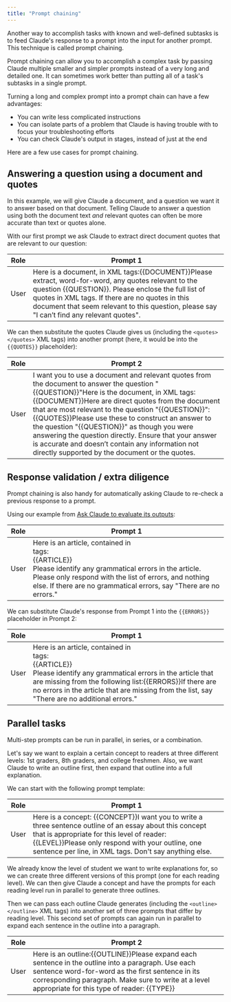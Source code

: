 ```yaml
---
title: "Prompt chaining"
---
```


Another way to accomplish tasks with known and well-defined subtasks is to feed Claude's response to a prompt into the input for another prompt. This technique is called prompt chaining.

Prompt chaining can allow you to accomplish a complex task by passing Claude multiple smaller and simpler prompts instead of a very long and detailed one. It can sometimes work better than putting all of a task's subtasks in a single prompt.

Turning a long and complex prompt into a prompt chain can have a few advantages:

* You can write less complicated instructions
* You can isolate parts of a problem that Claude is having trouble with to focus your troubleshooting efforts
* You can check Claude's output in stages, instead of just at the end

Here are a few use cases for prompt chaining.

## Answering a question using a document and quotes

In this example, we will give Claude a document, and a question we want it to answer based on that document. Telling Claude to answer a question using both the document text _and_ relevant quotes can often be more accurate than text or quotes alone.

With our first prompt we ask Claude to extract direct document quotes that are relevant to our question:

| Role | Prompt 1                                                                                                                                                                                                                                                                                                                                                                  |
| ---- | ------------------------------------------------------------------------------------------------------------------------------------------------------------------------------------------------------------------------------------------------------------------------------------------------------------------------------------------------------------------------- |
| User | Here is a document, in <document></document> XML tags:<document>{{DOCUMENT}}</document>Please extract, word-for-word, any quotes relevant to the question {{QUESTION}}. Please enclose the full list of quotes in <quotes></quotes> XML tags. If there are no quotes in this document that seem relevant to this question, please say "I can’t find any relevant quotes". |

We can then substitute the quotes Claude gives us (including the `<quotes></quotes>` XML tags) into another prompt (here, it would be into the `{{QUOTES}}` placeholder):

| Role | Prompt 2                                                                                                                                                                                                                                                                                                                                                                                                                                                                                                                                                            |
| ---- | ------------------------------------------------------------------------------------------------------------------------------------------------------------------------------------------------------------------------------------------------------------------------------------------------------------------------------------------------------------------------------------------------------------------------------------------------------------------------------------------------------------------------------------------------------------------- |
| User | I want you to use a document and relevant quotes from the document to answer the question "{{QUESTION}}"Here is the document, in <document></document> XML tags:<document>{{DOCUMENT}}</document>Here are direct quotes from the document that are most relevant to the question "{{QUESTION}}": {{QUOTES}}Please use these to construct an answer to the question "{{QUESTION}}" as though you were answering the question directly. Ensure that your answer is accurate and doesn’t contain any information not directly supported by the document or the quotes. |

## Response validation / extra diligence

Prompt chaining is also handy for automatically asking Claude to re-check a previous response to a prompt.

Using our example from [Ask Claude to evaluate its outputs](/claude/docs/optimizing-your-prompt#bonus-ask-claude-to-evaluate-its-outputs):

| Role | Prompt 1                                                                                                                                                                                                                                                           |
| ---- | ------------------------------------------------------------------------------------------------------------------------------------------------------------------------------------------------------------------------------------------------------------------ |
| User | Here is an article, contained in <article> tags:<article>{{ARTICLE}}</article>Please identify any grammatical errors in the article. Please only respond with the list of errors, and nothing else. If there are no grammatical errors, say "There are no errors." |

We can substitute Claude's response from Prompt 1 into the `{{ERRORS}}` placeholder in Prompt 2:

| Role | Prompt 1                                                                                                                                                                                                                                                                                                        |
| ---- | --------------------------------------------------------------------------------------------------------------------------------------------------------------------------------------------------------------------------------------------------------------------------------------------------------------- |
| User | Here is an article, contained in <article> tags:<article>{{ARTICLE}}</article>Please identify any grammatical errors in the article that are missing from the following list:<list>{{ERRORS}}</list>If there are no errors in the article that are missing from the list, say "There are no additional errors." |

## Parallel tasks

Multi-step prompts can be run in parallel, in series, or a combination.

Let's say we want to explain a certain concept to readers at three different levels: 1st graders, 8th graders, and college freshmen. Also, we want Claude to write an outline first, then expand that outline into a full explanation.

We can start with the following prompt template:

| Role | Prompt 1                                                                                                                                                                                                                                                                                 |
| ---- | ---------------------------------------------------------------------------------------------------------------------------------------------------------------------------------------------------------------------------------------------------------------------------------------- |
| User | Here is a concept: {{CONCEPT}}I want you to write a three sentence outline of an essay about this concept that is appropriate for this level of reader: {{LEVEL}}Please only respond with your outline, one sentence per line, in <outline></outline> XML tags. Don't say anything else. |

We already know the level of student we want to write explanations for, so we can create three different versions of this prompt (one for each reading level). We can then give Claude a concept and have the prompts for each reading level run in parallel to generate three outlines.

Then we can pass each outline Claude generates (including the `<outline></outline>` XML tags) into another set of three prompts that differ by reading level. This second set of prompts can again run in parallel to expand each sentence in the outline into a paragraph.

| Role | Prompt 2                                                                                                                                                                                                                                                     |
| ---- | ------------------------------------------------------------------------------------------------------------------------------------------------------------------------------------------------------------------------------------------------------------ |
| User | Here is an outline:{{OUTLINE}}Please expand each sentence in the outline into a paragraph. Use each sentence word-for-word as the first sentence in its corresponding paragraph. Make sure to write at a level appropriate for this type of reader: {{TYPE}} |